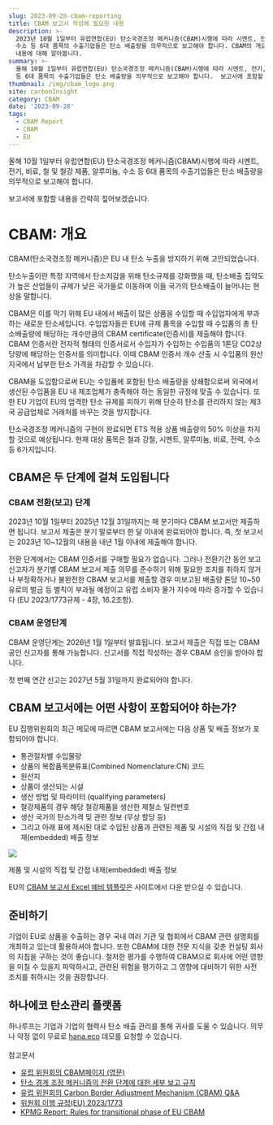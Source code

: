 ```yaml
---
slug: 2023-09-28-cbam-reporting
title: CBAM 보고서 작성에 필요한 내용
description: >-
  2023년 10월 1일부터 유럽연합(EU) 탄소국경조정 메커니즘(CBAM)시행에 따라 시멘트, 전기, 비료, 철 및 철강 제품, 알루미늄,
  수소 등 6대 품목의 수출기업들은 탄소 배출량을 의무적으로 보고해야 합니다. CBAM의 개요 및 보고 절차 그리고 보고서 작성에 필요한
  내용에 대해 알아봅니다.
summary: >-
  올해 10월 1일부터 유럽연합(EU) 탄소국경조정 메커니즘(CBAM)시행에 따라 시멘트, 전기, 비료, 철 및 철강 제품, 알루미늄, 수소
  등 6대 품목의 수출기업들은 탄소 배출량을 의무적으로 보고해야 합니다.  보고서에 포함할 내용을 간략히 짚어보겠습니다.
thumbnail: /img/cbam_logo.png
site: carbonInsight
category: CBAM
date: '2023-09-28'
tags:
  - CBAM Report
  - CBAM
  - EU
---
```


올해 10월 1일부터 유럽연합(EU) 탄소국경조정 메커니즘(CBAM)시행에 따라 시멘트, 전기, 비료, 철 및 철강 제품, 알루미늄, 수소 등 6대 품목의 수출기업들은 탄소 배출량을 의무적으로 보고해야 합니다.

보고서에 포함할 내용을 간략히 짚어보겠습니다.

# CBAM: 개요

CBAM(탄소국경조정 메커니즘)은 EU 내 탄소 누출을 방지하기 위해 고안되었습니다.

탄소누출이란 특정 지역에서 탄소저감을 위해 탄소규제를 강화했을 때, 탄소배출 집약도가 높은 산업들이 규제가 낮은 국가들로 이동하며 이들 국가의 탄소배출이 늘어나는 현상을 말합니다.

CBAM은 이를 막기 위해 EU 내에서 배출이 많은 상품을 수입할 때 수입업자에게 부과하는 새로운 탄소세입니다. 수입업자들은 EU에 규제 품목을 수입할 때 수입품의 총 탄소배출량에 해당하는 개수만큼의 CBAM certificate(인증서)를 제출해야 합니다. CBAM 인증서란 전자적 형태의 인증서로서 수입자가 수입하는 수입품의 1톤당 CO2상당량에 해당하는 인증서를 의미합니다. 이때 CBAM 인증서 개수 산출 시 수입품의 원산지국에서 납부한 탄소 가격을 차감할 수 있습니다.

CBAM을 도입함으로써 EU는 수입품에 포함된 탄소 배출량을 상쇄함으로써 외국에서 생산된 수입품을 EU 내 제조업체가 충족해야 하는 동일한 규정에 맞출 수 있습니다. 또한 EU 기업이 EU의 엄격한 탄소 규제를 피하기 위해 단순히 탄소를 관리하지 않는 제3국 공급업체로 거래처를 바꾸는 것을 방지합니다.

탄소국경조정 메커니즘의 구현이 완료되면 ETS 적용 상품 배출량의 50% 이상을 차지할 것으로 예상됩니다. 현재 대상 품목은 철과 강철, 시멘트, 알루미늄, 비료, 전력, 수소 등 6가지입니다.

## CBAM은 두 단계에 걸쳐 도입됩니다

### CBAM 전환(보고) 단계

2023년 10월 1일부터 2025년 12월 31일까지는 매 분기마다 CBAM 보고서만 제출하면 됩니다. 보고서 제출은 분기 말로부터 한 달 이내에 완료되어야 합니다. 즉, 첫 보고서는 2023년 10\~12월의 내용을 내년 1월 이내에 제출해야 합니다.

전환 단계에서는 CBAM 인증서를 구매할 필요가 없습니다. 그러나 전환기간 동안 보고 신고자가 분기별 CBAM 보고서 제출 의무를 준수하기 위해 필요한 조치를 취하지 않거나 부정확하거나 불완전한 CBAM 보고서를 제출할 경우 미보고된 배출량 톤당 10\~50유로의 벌금 등 벌칙이 부과될 예정이고 유럽 소비자 물가 지수에 따라 증가할 수 있습니다 (EU 2023/1773규제 - 4장, 16.2조항).

### CBAM 운영단계

CBAM 운영단계는 2026년 1월 1일부터 발효됩니다. 보고서 제출은 직접 또는 CBAM 공인 신고자를 통해 가능합니다. 신고서를 직접 작성하는 경우 CBAM 승인을 받아야 합니다.

첫 번째 연간 신고는 2027년 5월 31일까지 완료되어야 합니다.

## CBAM 보고서에는 어떤 사항이 포함되어야 하는가?

EU 집행위원회의 최근 메모에 따르면 CBAM 보고서에는 다음 상품 및 배출 정보가 포함되어야 합니다.

* 통관절차별 수입물량
* 상품의 복합품목분류표(Combined Nomenclature\:CN) 코드
* 원산지
* 상품이 생산되는 시설
* 생산 방법 및 파라미터 (qualifying parameters)
* 철강제품의 경우 해당 철강제품을 생산한 제철소 일련번호
* 생산 국가의 탄소가격 및 관련 정보 (무상 할당 등)
* 그리고 아래 표에 제시된 대로 수입된 상품과 관련된 제품 및 시설의 직접 및 간접 내재(embedded) 배출 정보

![](/img/2023-09-28-cbam-reporting.png)

제품 및 시설의 직접 및 간접 내재(embedded) 배출 정보

EU의 [CBAM 보고서 Excel 예비 템플릿](https://taxation-customs.ec.europa.eu/document/download/3f046f63-a413-4fc0-975b-dd36a873f15e_en?filename=CBAM%20communication%20template%20for%20installations_20230822.xlsx)은 사이트에서 다운 받으실 수 있습니다.

## 준비하기

기업이 EU로 상품을 수출하는 경우 국내 여러 기관 및 협회에서 CBAM 관련 설명회를 개최하고 있는데 활용하셔야 합니다. 또한 CBAM에 대한 전문 지식을 갖춘 컨설팅 회사의 지침을 구하는 것이 좋습니다. 철저한 평가를 수행하여 CBAM으로 회사에 어떤 영향을 미칠 수 있을지 파악하시고, 관련된 위험을 평가하고 그 영향에 대비하기 위한 사전 조치를 취하시는 것을 권장합니다.

## 하나에코 탄소관리 플랫폼

하나루프는 기업과 기업의 협력사 탄소 배출 관리를 통해 귀사를 도울 수 있습니다. 의무나 약정 없이 무료로 [hana.eco](https://www.hana.eco/) 데모를 요청할 수 있습니다.\
\
참고문서

* [유럽 위원회의 CBAM페이지 (영문)](https://taxation-customs.ec.europa.eu/carbon-border-adjustment-mechanism_en#resources)
* [탄소 경계 조정 메커니즘의 전환 단계에 대한 세부 보고 규칙](https://ec.europa.eu/commission/presscorner/detail/en/ip_23_4186)
* [유럽 위원회의 Carbon Border Adjustment Mechanism (CBAM) Q\&A](https://taxation-customs.ec.europa.eu/system/files/2023-07/20230714%20Q%26A%20CBAM_0.pdf)
* [위원회 이행 규정(EU) 2023/1773](https://eur-lex.europa.eu/legal-content/EN/TXT/?uri=OJ%3AJOL_2023_228_R_0006#d1e40-94-1)
* [KPMG Report: Rules for transitional phase of EU CBAM](https://assets.kpmg.com/content/dam/kpmg/us/pdf/2023/08/tnf-eu-cbam-aug18-2023.pdf)
